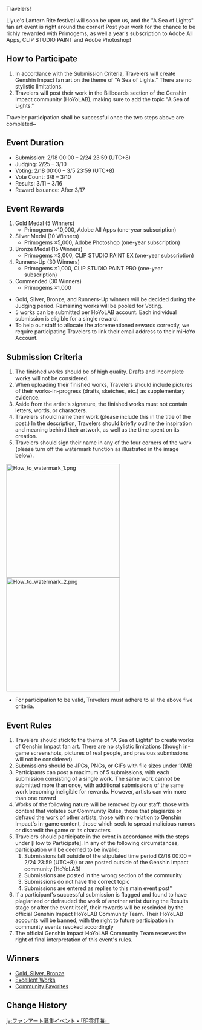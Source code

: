 {{Event
|name              = "A Sea of Lights" Fan Art Event
|image             = A Sea of Lights Fan Art Event.png
|type              = Web
|group             = Fanart
|group2            = Submission
|time_known        = yes
|time_start        = 2021-02-18 00:00
|time_start_offset = UTC+8
|time_end          = 2021-02-24 23:59
|time_end_offset   = UTC+8
|link              = https://www.hoyolab.com/article/153381
|link2             = https://www.hoyolab.com/article/239036
|link2name         = Results
}}

Travelers!

Liyue's Lantern Rite festival will soon be upon us, and the "A Sea of Lights" fan art event is right around the corner! Post your work for the chance to be richly rewarded with Primogems, as well a year's subscription to Adobe All Apps, CLIP STUDIO PAINT and Adobe Photoshop!

==How to Participate==
#In accordance with the Submission Criteria, Travelers will create Genshin Impact fan art on the theme of "A Sea of Lights." There are no stylistic limitations.
#Travelers will post their work in the Billboards section of the Genshin Impact community (HoYoLAB), making sure to add the topic "A Sea of Lights."

Traveler participation shall be successful once the two steps above are completed~
==Event Duration==
*Submission: 2/18 00:00 – 2/24 23:59 (UTC+8)
*Judging: 2/25 – 3/10
*Voting: 2/18 00:00 – 3/5 23:59 (UTC+8)
*Vote Count: 3/8 – 3/10
*Results: 3/11 – 3/16
*Reward Issuance: After 3/17

==Event Rewards==
#Gold Medal (5 Winners)
#*Primogems ×10,000, Adobe All Apps (one-year subscription)
#Silver Medal (10 Winners)
#*Primogems ×5,000, Adobe Photoshop (one-year subscription)
#Bronze Medal (15 Winners)
#*Primogems ×3,000, CLIP STUDIO PAINT EX (one-year subscription)
#Runners-Up (30 Winners)
#*Primogems ×1,000, CLIP STUDIO PAINT PRO (one-year subscription)
#Commended (30 Winners)
#*Primogems ×1,000

*Gold, Silver, Bronze, and Runners-Up winners will be decided during the Judging period. Remaining works will be pooled for Voting.
*5 works can be submitted per HoYoLAB account. Each individual submission is eligible for a single reward.
*To help our staff to allocate the aforementioned rewards correctly, we require participating Travelers to link their email address to their miHoYo Account.

==Submission Criteria==
#The finished works should be of high quality. Drafts and incomplete works will not be considered.
#When uploading their finished works, Travelers should include pictures of their works-in-progress (drafts, sketches, etc.) as supplementary evidence.
#Aside from the artist's signature, the finished works must not contain letters, words, or characters.
#Travelers should name their work (please include this in the title of the post.) In the description, Travelers should briefly outline the inspiration and meaning behind their artwork, as well as the time spent on its creation.
#Travelers should sign their name in any of the four corners of the work (please turn off the watermark function as illustrated in the image below).
[[File:How_to_watermark_1.png|300px]]
[[File:How_to_watermark_2.png|300px]]
* For participation to be valid, Travelers must adhere to all the above five criteria.

==Event Rules==
#Travelers should stick to the theme of "A Sea of Lights" to create works of Genshin Impact fan art. There are no stylistic limitations (though in-game screenshots, pictures of real people, and previous submissions will not be considered)
#Submissions should be JPGs, PNGs, or GIFs with file sizes under 10MB
#Participants can post a maximum of 5 submissions, with each submission consisting of a single work. The same work cannot be submitted more than once, with additional submissions of the same work becoming ineligible for rewards. However, artists can win more than one reward
#Works of the following nature will be removed by our staff: those with content that violates our Community Rules, those that plagiarize or defraud the work of other artists, those with no relation to Genshin Impact's in-game content, those which seek to spread malicious rumors or discredit the game or its characters
# Travelers should participate in the event in accordance with the steps under [How to Participate]. In any of the following circumstances, participation will be deemed to be invalid:
##Submissions fall outside of the stipulated time period (2/18 00:00 – 2/24 23:59 (UTC+8)) or are posted outside of the Genshin Impact community (HoYoLAB)
##Submissions are posted in the wrong section of the community
## Submissions do not have the correct topic
##Submissions are entered as replies to this main event post"
# If a participant's successful submission is flagged and found to have plagiarized or defrauded the work of another artist during the Results stage or after the event itself, their rewards will be rescinded by the official Genshin Impact HoYoLAB Community Team. Their HoYoLAB accounts will be banned, with the right to future participation in community events revoked accordingly
#The official Genshin Impact HoYoLAB Community Team reserves the right of final interpretation of this event's rules.

==Winners==
*[https://www.hoyolab.com/article/239036 Gold, Silver, Bronze]
*[https://www.hoyolab.com/article/239020 Excellent Works]
*[https://www.hoyolab.com/article/239021 Community Favorites]

==Change History==
{{Change History|1.3}}

[[ja:ファンアート募集イベント・「明霄灯海」]]